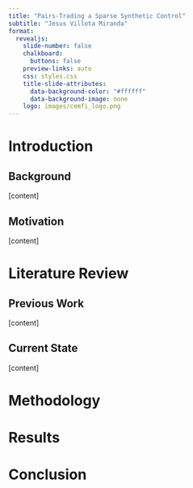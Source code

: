 ```yaml
---
title: "Pairs-Trading a Sparse Synthetic Control"
subtitle: "Jesus Villota Miranda"
format:
  revealjs:
    slide-number: false
    chalkboard:
      buttons: false
    preview-links: auto
    css: styles.css
    title-slide-attributes:
      data-background-color: "#ffffff"
      data-background-image: none
    logo: images/cemfi_logo.png
---
```


<!-- # Contents {.toc-slide}
- [Introduction]{.upcoming}
- [Literature Review]{.upcoming}
- [Methodology]{.upcoming}
- [Results]{.upcoming}
- [Conclusion]{.upcoming}

# Contents {.toc-slide}
- [Introduction]{.current}
- [Literature Review]{.upcoming}
- [Methodology]{.upcoming}
- [Results]{.upcoming}
- [Conclusion]{.upcoming} -->

# Introduction

## Background
[content]

## Motivation
[content]

<!-- # Contents {.toc-slide}
- [Introduction]{.covered}
- [Literature Review]{.current}
- [Methodology]{.upcoming}
- [Results]{.upcoming}
- [Conclusion]{.upcoming} -->

# Literature Review

## Previous Work
[content]

## Current State
[content]

<!-- # Contents {.toc-slide}
- [Introduction]{.covered}
- [Literature Review]{.covered}
- [Methodology]{.current}
- [Results]{.upcoming}
- [Conclusion]{.upcoming} -->

# Methodology

<!-- # Contents {.toc-slide}
- [Introduction]{.covered}
- [Literature Review]{.covered}
- [Methodology]{.covered}
- [Results]{.current}
- [Conclusion]{.upcoming} -->

# Results

<!-- # Contents {.toc-slide}
- [Introduction]{.covered}
- [Literature Review]{.covered}
- [Methodology]{.covered}
- [Results]{.covered}
- [Conclusion]{.current} -->

# Conclusion

<!-- # Contents {.toc-slide}
- [Introduction]{.covered}
- [Literature Review]{.covered}
- [Methodology]{.covered}
- [Results]{.covered}
- [Conclusion]{.covered} -->